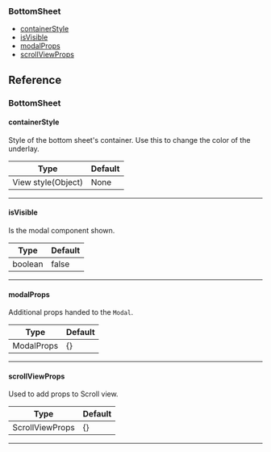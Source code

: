 ### BottomSheet

- [containerStyle](#containerstyle)
- [isVisible](#isvisible)
- [modalProps](#modalprops)
- [scrollViewProps](#scrollviewprops)

## Reference

### BottomSheet

#### containerStyle

Style of the bottom sheet's container. Use this to change the color of the underlay.

| Type               | Default |
| ------------------ | ------- |
| View style(Object) | None    |

---

#### isVisible

Is the modal component shown.

| Type    | Default |
| ------- | ------- |
| boolean | false   |

---

#### modalProps

Additional props handed to the `Modal`.

| Type       | Default |
| ---------- | ------- |
| ModalProps | {}      |

---

#### scrollViewProps

Used to add props to Scroll view.

| Type            | Default |
| --------------- | ------- |
| ScrollViewProps | {}      |

---
